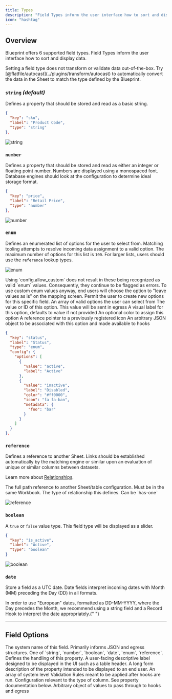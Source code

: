 ```yaml
---
title: Types
description: "Field Types inform the user interface how to sort and display data."
icon: "hashtag"
---
```


## Overview

Blueprint offers 6 supported field types. Field Types inform the user interface how to sort and display data.

<Note>
  Setting a field type does not transform or validate data out-of-the-box. Try
  [@flatfile/autocast](../plugins/transform/autocast) to automatically convert
  the data in the Sheet to match the type defined by the Blueprint.
</Note>

### `string` _(default)_

Defines a property that should be stored and read as a basic string.

```json
{
  "key": "sku",
  "label": "Product Code",
  "type": "string"
},
```

![string](https://github.com/FlatFilers/Guides/assets/19697744/8c612e39-86fd-4438-abcd-11fba94f214b)

### `number`

Defines a property that should be stored and read as either an integer or floating point number. Numbers are displayed using a monospaced font. Database engines should look at the configuration to determine ideal storage format.

```json
{
  "key": "price",
  "label": "Retail Price",
  "type": "number"
},
```

![number](https://github.com/FlatFilers/Guides/assets/19697744/d5aa1413-1230-44a2-a84b-7ba26f77122a)

### `enum`

Defines an enumerated list of options for the user to select from. Matching tooling attempts to resolve incoming data assignment to a valid option. The maximum number of options for this list is `100`. For larger lists, users should use the `reference` lookup types.

![enum](https://github.com/FlatFilers/Guides/assets/19697744/fa414712-a7b8-4783-af63-1aef9dd69271)

<Warning>
  Using `config.allow_custom` does not result in these being recognized as valid
  `enum` values. Consequently, they continue to be flagged as errors. To use
  custom enum values anyway, end users will choose the option to "leave values
  as is" on the mapping screen.
</Warning>

<ParamField path="config.allow_custom" default="false" type="boolean">
  Permit the user to create new options for this specific field.
</ParamField>

<ParamField path="config.options" required>
  An array of valid options the user can select from
</ParamField>

<Expandable title="options" type="array" defaultOpen={true}>

<ParamField path="value" required>
  The value or ID of this option. This value will be sent in egress
</ParamField>

<ParamField path="label" required type="string">
  A visual label for this option, defaults to value if not provided
</ParamField>

<ParamField path="color" type="string">
  An optional color to assign this option
</ParamField>

<ParamField path="icon" type="string">
  A reference pointer to a previously registered icon
</ParamField>

<ParamField path="metadata" type="object">
  An arbitrary JSON object to be associated with this option and made available to hooks
</ParamField>
</Expandable>

```json
{
  "key": "status",
  "label": "Status",
  "type": "enum",
  "config": {
    "options": [
      {
        "value": "active",
        "label": "Active"
      },
      {
        "value": "inactive",
        "label": "Disabled",
        "color": "#ff0000",
        "icon": "fa fa-ban",
        "metadata": {
          "foo": "bar"
        }
      }
    ]
  }
},
```

### `reference`

Defines a reference to another Sheet. Links should be established automatically by the matching engine or similar upon an evaluation of unique or similar columns between datasets.

Learn more about [Relationships](./relationships).

<ParamField path="config.ref" required>
  The full path reference to another Sheet/table configuration. Must be in the
  same Workbook.
</ParamField>
<ParamField path="config.relationship" required>
  The type of relationship this defines. Can be `has-one`
</ParamField>

![reference](https://github.com/FlatFilers/Guides/assets/19697744/7cacd3c7-4f60-4975-a4b0-e6752a41a601)

### `boolean`

A `true` or `false` value type. This field type will be displayed as a slider.

```json
{
  "key": "is_active",
  "label": "Active",
  "type": "boolean"
}
```

![boolean](https://github.com/FlatFilers/Guides/assets/19697744/91ca044f-8dd1-45e5-8c6a-b171132c0766)

### `date`

Store a field as a UTC date. Date fields interpret incoming dates with Month (MM) preceding the Day (DD) in all formats.

<Warning>
  In order to use "European" dates, formatted as DD-MM-YYYY, where the Day
  precedes the Month, we recommend using a string field and a Record Hook to
  interpret the date appropriately.{" "}
</Warning>

---

## Field Options

<ParamField path="key" type="string" required>
  The system name of this field. Primarily informs JSON and egress structures.
</ParamField>

<ParamField path="type" required>
  One of `string`, `number`, `boolean`, `date`, `enum`, `reference`. Defines the
  handling of this property.
</ParamField>

<ParamField path="label" default="key" type="string">
  A user-facing descriptive label designed to be displayed in the UI such as a
  table header.
</ParamField>

<ParamField path="description" type="string">
  A long form description of the property intended to be displayed to an end
  user.
</ParamField>

<ParamField path="constraints" default="[]" type="array">
  An array of system level Validation Rules meant to be applied after hooks are
  run.
</ParamField>

<ParamField path="config" default="{}" type="object">
  Configuration relevant to the type of column. See property documentation
  below.
</ParamField>

<ParamField path="metadata" default="{}" type="object">
  Arbitrary object of values to pass through to hooks and egress
</ParamField>
